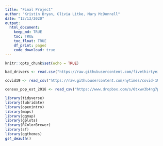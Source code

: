 ```yaml
---
title: "Final Project"
author: "Kristin Bryan, Olivia Litke, Mary McDonnell"
date: "12/13/2020"
output: 
  html_document:
    keep_md: TRUE
    toc: TRUE
    toc_float: TRUE
    df_print: paged
    code_download: true
---
```


```r
knitr::opts_chunk$set(echo = TRUE)
```

```r
bad_drivers <- read.csv("https://raw.githubusercontent.com/fivethirtyeight/data/master/bad-drivers/bad-drivers.csv")

covid19 <- read_csv("https://raw.githubusercontent.com/nytimes/covid-19-data/master/us-states.csv")

census_pop_est_2018 <- read_csv("https://www.dropbox.com/s/6txwv3b4ng7pepe/us_census_2018_state_pop_est.csv?dl=1")
```

```r
library(tidyverse)
library(lubridate)
library(openintro)
library(maps)
library(ggmap)
library(gplots)
library(RColorBrewer)
library(sf)
library(ggthemes)
gs4_deauth()
```

```r

```






